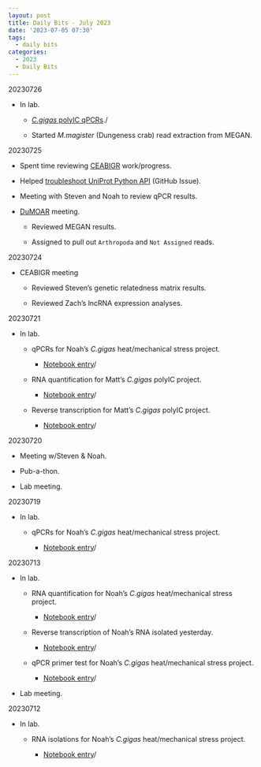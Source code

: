 ```yaml
---
layout: post
title: Daily Bits - July 2023
date: '2023-07-05 07:30'
tags: 
  - daily bits
categories: 
  - 2023
  - Daily Bits
---
```





20230726

- In lab.

  - [_C.gigas_ polyIC qPCRs](https://robertslab.github.io/sams-notebook/posts/2023/2023-07-26-qPCR-C.gigas-polyIC/)./

  - Started _M.magister_ (Dungeness crab) read extraction from MEGAN.



20230725

- Spent time reviewing [CEABIGR](https://github.com/sr320/ceabigr) work/progress.

- Helped [troubleshoot UniProt Python API](https://github.com/RobertsLab/resources/issues/1672) (GitHub Issue).

- Meeting with Steven and Noah to review qPCR results.

- [DuMOAR](https://github.com/laurahspencer/DuMOAR) meeting.

  - Reviewed MEGAN results.

  - Assigned to pull out `Arthropoda` and `Not Assigned` reads.



20230724

- CEABIGR meeting

  - Reviewed Steven's genetic relatedness matrix results.

  - Reviewed Zach's lncRNA expression analyses.



20230721

- In lab.

  - qPCRs for Noah's _C.gigas_ heat/mechanical stress project. 

    - [Notebook entry](https://robertslab.github.io/sams-notebook/posts/2023/2023-07-21-qPCR-C.gigas-Ctenidia-cDNA-for-Noah's-Heat-Mechanical-Stress-Project/)/

  - RNA quantification for Matt's _C.gigas_ polyIC project.

    - [Notebook entry](https://robertslab.github.io/sams-notebook/posts/2023/2023-07-21-RNA-Quantification-C.gigas-PolyIC/)/

  - Reverse transcription for Matt's _C.gigas_ polyIC project.

    - [Notebook entry](https://robertslab.github.io/sams-notebook/posts/2023/2023-07-21-Reverse-Transcription-C.gigas-PolyIC-RNA/)/



20230720

- Meeting w/Steven & Noah.

- Pub-a-thon.

- Lab meeting.



20230719

- In lab.

  - qPCRs for Noah's _C.gigas_ heat/mechanical stress project. 

    - [Notebook entry](https://robertslab.github.io/sams-notebook/posts/2023/2023-07-19-qPCR-C.gigas-Ctenidia-cDNA-for-Noah's-Heat-Mechanical-Stress-Project/)/



20230713

- In lab.

  - RNA quantification for Noah's _C.gigas_ heat/mechanical stress project.

    - [Notebook entry](https://robertslab.github.io/sams-notebook/posts/2023/2023-07-13-RNA-Quantification-C.gigas-RNA-from-Noah's-Heat-Mechanical-Stress-Project/)/

  - Reverse transcription of Noah's RNA isolated yesterday.

    - [Notebook entry](https://robertslab.github.io/sams-notebook/posts/2023/2023-07-13-Reverse-Transcription-C.gigas-RNA-from-Noah's-Heat-Mechanical-Stress-Project/)/

  - qPCR primer test for Noah's _C.gigas_ heat/mechanical stress project.

    - [Notebook entry](https://robertslab.github.io/sams-notebook/posts/2023/2023-07-13-qPCR-C.gigas-cDNA-Primer-Tests-for-Noah's-Heat-Mechanical-Stress-Project/)/

- Lab meeting.



20230712

- In lab.

  - RNA isolations for Noah's _C.gigas_ heat/mechanical stress project.

    - [Notebook entry](https://robertslab.github.io/sams-notebook/posts/2023/2023-07-12-RNA-Isolation-C.gigas-Ctenidia-from-Noah's-Heat-Mechanical-Stress-Project/)/
